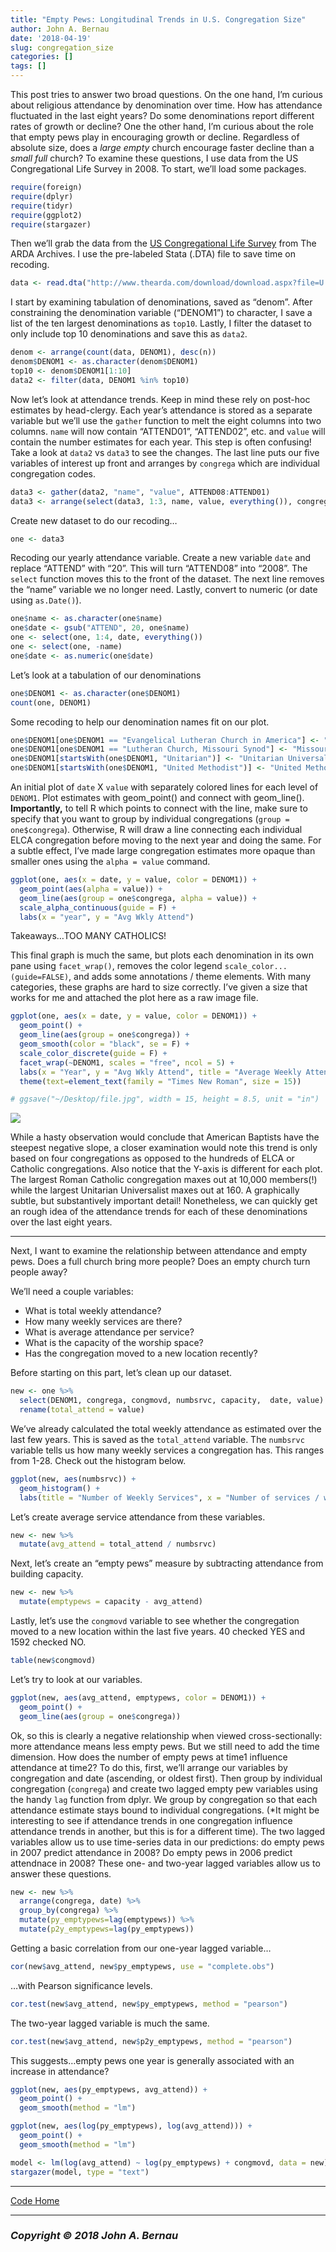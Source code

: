 ```yaml
---
title: "Empty Pews: Longitudinal Trends in U.S. Congregation Size"
author: John A. Bernau
date: '2018-04-19'
slug: congregation_size
categories: []
tags: []
---
```


This post tries to answer two broad questions. On the one hand, I'm curious about religious attendance by denomination over time. How has attendance fluctuated in the last eight years? Do some denominations report different rates of growth or decline? One the other hand, I'm curious about the role that empty pews play in encouraging growth or decline. Regardless of absolute size, does a *large empty* church encourage faster decline than a *small full* church? To examine these questions, I use data from the US Congregational Life Survey in 2008. To start, we'll load some packages.  

```r
require(foreign)
require(dplyr)
require(tidyr)
require(ggplot2)
require(stargazer)
```

Then we'll grab the data from the [US Congregational Life Survey](http://www.thearda.com/Archive/Files/Descriptions/CLS08PR.asp) from The ARDA Archives. I use the pre-labeled Stata (.DTA) file to save time on recoding.
```r
data <- read.dta("http://www.thearda.com/download/download.aspx?file=U.S.%20Congregational%20Life%20Survey,%20Wave%202,%20Random%20Sample%20Congregational%20Profile%20Survey.DTA")
```

I start by examining tabulation of denominations, saved as "denom". After constraining the denomination variable ("DENOM1") to character, I save a list of the ten largest denominations as `top10`. Lastly, I filter the dataset to only include top 10 denominations and save this as `data2`.
```r
denom <- arrange(count(data, DENOM1), desc(n))
denom$DENOM1 <- as.character(denom$DENOM1)
top10 <- denom$DENOM1[1:10]
data2 <- filter(data, DENOM1 %in% top10)
```

Now let's look at attendance trends. Keep in mind these rely on post-hoc estimates by head-clergy. Each year's attendance is stored as a separate variable but we'll use the `gather` function to melt the eight columns into two columns. `name` will now contain "ATTEND01", "ATTEND02", etc. and `value` will contain the number estimates for each year. This step is often confusing! Take a look at `data2` vs `data3` to see the changes. The last line puts our five variables of interest up front and arranges by `congrega` which are individual congregation codes.  

```r
data3 <- gather(data2, "name", "value", ATTEND08:ATTEND01)
data3 <- arrange(select(data3, 1:3, name, value, everything()), congrega)
```

Create new dataset to do our recoding...
```r
one <- data3
```

Recoding our yearly attendance variable. Create a new variable `date` and replace "ATTEND" with "20". This will turn "ATTEND08" into "2008". The `select` function moves this to the front of the dataset. The next line removes the "name" variable we no longer need. Lastly, convert to numeric (or date using `as.Date()`).
```r
one$name <- as.character(one$name)
one$date <- gsub("ATTEND", 20, one$name)
one <- select(one, 1:4, date, everything())
one <- select(one, -name)
one$date <- as.numeric(one$date)
```


Let's look at a tabulation of our denominations
```r
one$DENOM1 <- as.character(one$DENOM1)
count(one, DENOM1)
```


Some recoding to help our denomination names fit on our plot.
```r
one$DENOM1[one$DENOM1 == "Evangelical Lutheran Church in America"] <- "ELCA"
one$DENOM1[one$DENOM1 == "Lutheran Church, Missouri Synod"] <- "Missouri Synod"
one$DENOM1[startsWith(one$DENOM1, "Unitarian")] <- "Unitarian Universalist"
one$DENOM1[startsWith(one$DENOM1, "United Methodist")] <- "United Methodist"

```



An initial plot of `date` X `value` with separately colored lines for each level of `DENOM1`. Plot estimates with geom_point() and connect with geom_line(). **Importantly,** to tell R which points to connect with the line, make sure to specify that you want to group by individual congregations (`group = one$congrega`). Otherwise, R will draw a line connecting each individual ELCA congregation before moving to the next year and doing the same. For a subtle effect, I've made large congregation estimates more opaque than smaller ones using the `alpha = value` command. 
```r
ggplot(one, aes(x = date, y = value, color = DENOM1)) +
  geom_point(aes(alpha = value)) +
  geom_line(aes(group = one$congrega, alpha = value)) +
  scale_alpha_continuous(guide = F) +
  labs(x = "year", y = "Avg Wkly Attend")
```

Takeaways...TOO MANY CATHOLICS!  
  
This final graph is much the same, but plots each denomination in its own pane using `facet_wrap()`, removes the color legend `scale_color...(guide=FALSE)`, and adds some annotations / theme elements. With many categories, these graphs are hard to size correctly. I've given a size that works for me and attached the plot here as a raw image file.  
```r
ggplot(one, aes(x = date, y = value, color = DENOM1)) +
  geom_point() +
  geom_line(aes(group = one$congrega)) +
  geom_smooth(color = "black", se = F) +
  scale_color_discrete(guide = F) +
  facet_wrap(~DENOM1, scales = "free", ncol = 5) +
  labs(x = "Year", y = "Avg Wkly Attend", title = "Average Weekly Attendance (as estimated by head clergy in 2008)*", caption = "*Source: US Congregational Life Survey Wave 2\nN=5,000 US congregations") +
  theme(text=element_text(family = "Times New Roman", size = 15))

# ggsave("~/Desktop/file.jpg", width = 15, height = 8.5, unit = "in")
```

[<img src="/code/uscong.jpg"/>](/code/uscong.jpg)

While a hasty observation would conclude that American Baptists have the steepest negative slope, a closer examination would note this trend is only based on four congregations as opposed to the hundreds of ELCA or Catholic congregations. Also notice that the Y-axis is different for each plot. The largest Roman Catholic congregation maxes out at 10,000 members(!) while the largest Unitarian Universalist maxes out at 160. A graphically subtle, but substantively important detail! Nonetheless, we can quickly get an rough idea of the attendance trends for each of these denominations over the last eight years. 

___

Next, I want to examine the relationship between attendance and empty pews. Does a full church bring more people? Does an empty church turn people away?

We'll need a couple variables:  
  
* What is total weekly attendance?
* How many weekly services are there? 
* What is average attendance per service?
* What is the capacity of the worship space?
* Has the congregation moved to a new location recently?

Before starting on this part, let's clean up our dataset.
```r
new <- one %>% 
  select(DENOM1, congrega, congmovd, numbsrvc, capacity,  date, value) %>% 
  rename(total_attend = value)


```

We've already calculated the total weekly attendance as estimated over the last few years. This is saved as the `total_attend` variable. The `numbsrvc` variable tells us how many weekly services a congregation has. This ranges from 1-28. Check out the histogram below. 

```r
ggplot(new, aes(numbsrvc)) +
  geom_histogram() +
  labs(title = "Number of Weekly Services", x = "Number of services / week")
```

Let's create average service attendance from these variables. 

```r
new <- new %>%
  mutate(avg_attend = total_attend / numbsrvc)
```

Next, let's create an "empty pews" measure by subtracting attendance from building capacity.

```r
new <- new %>%
  mutate(emptypews = capacity - avg_attend)
```


Lastly, let's use the `congmovd` variable to see whether the congregation moved to a new location within the last five years. 40 checked YES and 1592 checked NO.
```r
table(new$congmovd)
```

Let's try to look at our variables.
```r
ggplot(new, aes(avg_attend, emptypews, color = DENOM1)) +
  geom_point() +
  geom_line(aes(group = one$congrega))
```

Ok, so this is clearly a negative relationship when viewed cross-sectionally: more attendance means less empty pews. But we still need to add the time dimension. How does the number of empty pews at time1 influence attendance at time2? To do this, first, we'll arrange our variables by congregation and date (ascending, or oldest first). Then group by individual congregation (`congrega`) and create two lagged empty pew variables using the handy `lag` function from dplyr. We group by congregation so that each attendance estimate stays bound to individual congregations. (*It might be interesting to see if attendance trends in one congregation influence attendance trends in another, but this is for a different time). The two lagged variables allow us to use time-series data in our predictions: do empty pews in 2007 predict attendance in 2008? Do empty pews in 2006 predict attendnace in 2008? These one- and two-year lagged variables allow us to answer these questions. 
```r
new <- new %>% 
  arrange(congrega, date) %>% 
  group_by(congrega) %>% 
  mutate(py_emptypews=lag(emptypews)) %>% 
  mutate(p2y_emptypews=lag(py_emptypews))

```

Getting a basic correlation from our one-year lagged variable...  
```r
cor(new$avg_attend, new$py_emptypews, use = "complete.obs")
```

...with Pearson significance levels.
```r
cor.test(new$avg_attend, new$py_emptypews, method = "pearson")
```

The two-year lagged variable is much the same.
```r
cor.test(new$avg_attend, new$p2y_emptypews, method = "pearson")
```


This suggests...empty pews one year is generally associated with an increase in attendance?

```r
ggplot(new, aes(py_emptypews, avg_attend)) +
  geom_point() +
  geom_smooth(method = "lm")
```

```r
ggplot(new, aes(log(py_emptypews), log(avg_attend))) +
  geom_point() +
  geom_smooth(method = "lm")
```



```r
model <- lm(log(avg_attend) ~ log(py_emptypews) + congmovd, data = new)
stargazer(model, type = "text")
```




___

[Code Home](/xcode/) 

___

### *Copyright &copy; 2018 John A. Bernau*
